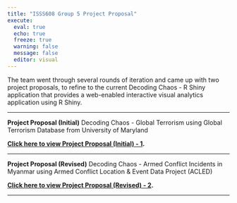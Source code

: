 ```yaml
---
title: "ISSS608 Group 5 Project Proposal"
execute: 
  eval: true
  echo: true
  freeze: true
  warning: false
  message: false
  editor: visual
---
```


The team went through several rounds of iteration and came up with two project proposals, to refine to the current Decoding Chaos - R Shiny application that provides a web-enabled interactive visual analytics application using R Shiny.

------------------------------------------------------------------------

**Project Proposal (Initial)** Decoding Chaos - Global Terrorism using Global Terrorism Database from University of Maryland

[**Click here to view Project Proposal (Initial) - 1**](https://decoding-chaos.netlify.app/Team/ProjectProposal/ProjectProposal.html)**.**

------------------------------------------------------------------------

**Project Proposal (Revised)** Decoding Chaos - Armed Conflict Incidents in Myanmar using Armed Conflict Location & Event Data Project (ACLED)

[**Click here to view Project Proposal (Revised) - 2**](https://decoding-chaos.netlify.app/Team/ProjectProposal/ProjectProposal(revised).html)**.**

------------------------------------------------------------------------

